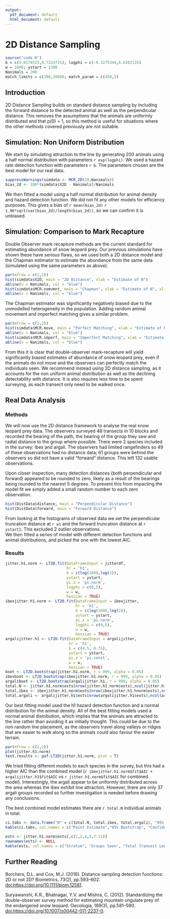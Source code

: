```yaml
---
output:
  pdf_document: default
  html_document: default
---
```


# 2D Distance Sampling

```r
source("code.R")
b = c(5.0174523,0.7224735); logphi = c(-0.3275344,6.6302135)
w = 1600; ystart = 1300
Nanimals = 200
match_limits = c(300,1000); match_param = c(450,5)
```

## Introduction

2D Distance Sampling builds on standard distance sampling by including the forward distance to the detected animal as well as the perpendicular distance. This removes the assumptions that the animals are uniformly distributed and that p(0) = 1, so this method is useful for situations where the other methods covered previously are not suitable.

## Simulation: Non Uniform Distribution

We start by simulating attraction to the line by generating 200 animals using a half normal distribution with parameters `r exp(logphi)`. We used a hazard rate detection function with parameters `r b`. The parameters chosen are the best model for our real data.

```r
suppressWarnings(simdata <- MCR_2D(10,Nanimals))
bias_2d <- 100*(simdata$X2D - Nanimals)/Nanimals
```

We then fitted a model using a half normal distribution for animal density and hazard detection function. We did not fit any other models for efficiency purposes. This gives a bias of `r mean(bias_2d)` \pm `r 1.96*sqrt(var(bias_2d)/length(bias_2d))`, so we can confirm it is unbiased.

## Simulation: Comparison to Mark Recapture

Double Observer mark recapture methods are the current standard for estimating abundance of snow leopard prey. Our previous simulations have shown these have serious flaws, so we used both a 2D distance model and the Chapman estimator to estimate the abundance from the same data (simulated using the same parameters as above).

```r
par(mfrow = c(1,2))
hist(simdata$X2D, main = "2D Distance", xlab = "Estimate of N")
abline(v = Nanimals, col = "blue")
hist(simdata$MCR.nomvmnt, main = "Chapman", xlab = "Estimate of N", xlim = c(min(simdata$MCR.nomvmnt),max(c(max(simdata$MCR.nomvmnt),Nanimals))))
abline(v = Nanimals, col = "blue")
```

The Chapman estimator was significantly negatively biased due to the unmodelled heterogeneity in the population. Adding random animal movement and imperfect matching gives a similar problem.

```r
par(mfrow = c(1,2))
hist(simdata$MCR.move, main = "Perfect Matching", xlab = "Estimate of N", xlim = c(min(simdata$MCR.move),max(c(max(simdata$MCR.move),Nanimals))))
abline(v = Nanimals, col = "blue")
hist(simdata$MCR.imperf, main = "Imperfect Matching", xlab = "Estimate of N", xlim = c(min(simdata$MCR.imperf), max(c(max(simdata$MCR.imperf)+10,Nanimals))))
abline(v = Nanimals, col = "blue")
```

From this it is clear that double-observer mark-recapture will yield significantly biased estimates of abundance of snow leopard prey, even if the animals do not move and the observers can perfectly match the individuals seen. We recommend instead using 2D distance sampling, as it accounts for the non uniform animal distribution as well as the declining detectability with distance. It is also requires less time to be spent surveying, as each transect only need to be walked once.

## Real Data Analysis

### Methods

We will now use the 2D distance framework to analyse the real snow leopard prey data. The observers surveyed 48 transects in 10 blocks and recorded the bearing of the path, the bearing of the group they saw and radial distance to the group where possible. There were 2 species included in the survey: ibex and argali. The observers had limited rangefinders so 49 of these observations had no distance data; 61 groups were behind the observers so did not have a valid "forward" distance. This left 132 usable observations.

Upon closer inspection, many detection distances (both perpendicular and forward) appeared to be rounded to zero, likely as a result of the bearings being rounded to the nearest 5 degrees. To prevent this from impacting the model fit we simply added a small random number to each zero observation.

```r
hist(DistData$distance, main = "Perpendicular Distance")
hist(DistData$forward, main = "Forward Distance")
```

From looking at the histograms of observed data we set the perpendicular truncation distance at `r w1` and the forward truncation distance at `r ystart1`. This excluded 2 outlier observations.\
We then fitted a series of model with different detection functions and animal distributions, and picked the one with the lowest AIC.

### Results

```r
jitter.h1.norm <- LT2D.fit(DataFrameInput = jitterdf, 
                           hr = 'h1',
                           b = c(log(100),log(2)),
                           ystart = ystart,      
                           pi.x = 'pi.norm',   
                           logphi = c(0,5),
                           w = w,
                           hessian = TRUE)
ibexjitter.h1.norm <- LT2D.fit(DataFrameInput = ibexjitter, 
                               hr = 'h1',
                               b = c(log(100),log(2)),
                               ystart = ystart,      
                               pi.x = 'pi.norm',   
                               logphi = c(0,5),
                               w = w,
                               hessian = TRUE)
argalijitter.h1 <- LT2D.fit(DataFrameInput = argalijitter,
                            hr = 'h1',
                            b = c(4.5, 0.75),
                            ystart = ystart,
                            pi.x = 'pi.const',
                            w = w,
                            hessian = TRUE)
boot <- LT2D.bootstrap(jitter.h1.norm, r = 999, alpha = 0.05)
ibexboot <- LT2D.bootstrap(ibexjitter.h1.norm, r = 999, alpha = 0.05)
argaliboot <- LT2D.bootstrap(argalijitter.h1, r = 999, alpha = 0.05)
total.N <- jitter.h1.norm$ests[nrow(jitter.h1.norm$ests),ncol(jitter.h1.norm$ests)]
total.ibex <- ibexjitter.h1.norm$ests[nrow(ibexjitter.h1.hnorm$ests),ncol(ibexjitter.h1.norm$ests)]
total.argali <- argalijitter.h1$ests[nrow(argalijitter.h1$ests),ncol(argalijitter.h1$ests)]
```

Our best fitting model used the h1 hazard detection function and a normal distribution for the animal density. All of the best fitting models used a normal animal distribution, which implies that the animals are attracted to the line rather than avoiding it as initially thought. This could be due to the non random line placement, as the observers travel along valleys or ridges that are easier to walk along so the animals could also favour the easier terrain.

```r
par(mfrow = c(2,2))
plot(jitter.h1.norm)
test.results <- gof.LT2D(jitter.h1.norm, plot = T)
```

We tried fitting different models to each species in the survey, but this had a higher AIC than the combined model (`r ibexjitter.h1.norm$fit$AIC + argalijitter.h1$fit$AIC` vs `r jitter.h1.norm$fit$AIC` for combined model). Interestingly, the argali appear to be uniformly distributed across the area whereas the ibex exhibit line attraction. However, there are only 37 argali groups recorded so further investigation is needed before drawing any conclusions.

The best combined model estimates there are `r total.N` individual animals in total.

```r
ci.tabs <- data.frame("N" = c(total.N, total.ibex, total.argali), "95% CI L" = c(boot$ci[1], ibexboot$ci[1], argaliboot$ci[1]), "95%  CI U"= c(boot$ci[2], ibexboot$ci[2], argaliboot$ci[2]), row.names = c("Combined model", "Ibex only model", "Argali only model"))
kable(ci.tabs, col.names = c("Point Estimate","95% Bootstrap", "Confidence Interval"))
```

```r
ests <- jitter.h1.norm$ests[,c(1,2,4,5,7:11)]
rownames(ests) <- NULL
kable(ests, col.names = c("Stratum", "Groups Seen", "Total Transect Length (km)", "Covered Area (m^2)", "Estimated Group Denisty", "Number of Groups", "Mean Size", "Individual Density", "Abundance Estimate" ))
```

## Further Reading

Borchers, D.L. and Cox, M.J. (2016). Distance sampling detection functions: 2D or not 2D? Biometrics, 73(2), pp.593--602. <doi:https://doi.org/10.1111/biom.12581>.

Suryawanshi, K.R., Bhatnagar, Y.V. and Mishra, C. (2012). Standardizing the double-observer survey method for estimating mountain ungulate prey of the endangered snow leopard. Oecologia, 169(3), pp.581--590. <doi:https://doi.org/10.1007/s00442-011-2237-0>.
